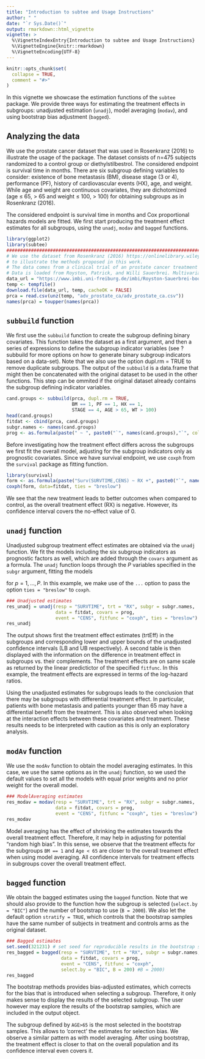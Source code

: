 ```yaml
---
title: "Introduction to subtee and Usage Instructions"
author: " "
date: "`r Sys.Date()`"
output: rmarkdown::html_vignette
vignette: >
  %\VignetteIndexEntry{Introduction to subtee and Usage Instructions}
  %\VignetteEngine{knitr::rmarkdown}
  %\VignetteEncoding{UTF-8}
---
```


```r
knitr::opts_chunk$set(
  collapse = TRUE,
  comment = "#>"
)
```


In this vignette we showcase the estimation functions of the `subtee` package. We provide three ways for estimating the treatment effects in subgroups: unadjusted estimation (`unadj`), model averaging (`modav`), and using bootstrap bias adjustment (`bagged`).


## Analyzing the data

We use the prostate cancer dataset that was used in Rosenkranz (2016) to illustrate the usage of the package. The dataset consists of n=475 subjects randomized to a control group or diethylstilbestrol. The considered endpoint is survival time in months. There are six subgroup defining variables to consider: existence of bone metastasis (BM), disease stage (3 or 4),  performance (PF), history of cardiovascular events (HX), age, and weight. While age and weight are continuous covariates, they are dichotomized (age $\leq$ 65, $>$ 65 and weight $\leq$ 100, $>$ 100) for obtaining subgroups as in Rosenkranz (2016).

The considered endpoint is survival time in months and Cox proportional hazards models are fitted. 
We first start producing the treatment effect estimates for all subgroups, using
the `unadj`, `modav` and `bagged` functions.

```r
library(ggplot2)
library(subtee)
################################################################################
# We use the dataset from Rosenkranz (2016) https://onlinelibrary.wiley.com/doi/abs/10.1002/bimj.201500147
# to illustrate the methods proposed in this work.
# The data comes from a clinical trial of an prostate cancer treatment
# Data is loaded from Royston, Patrick, and Willi Sauerbrei. Multivariable model-building: a pragmatic approach to regression anaylsis based on fractional polynomials for modelling continuous variables. Vol. 777. John Wiley & Sons, 2008. https://www.imbi.uni-freiburg.de/Royston-Sauerbrei-book
data_url = "https://www.imbi.uni-freiburg.de/imbi/Royston-Sauerbrei-book/Multivariable_Model-building/downloads/datasets/adv_prostate_ca.zip"
temp <- tempfile()
download.file(data_url, temp, cacheOK = FALSE)
prca = read.csv(unz(temp, "adv_prostate_ca/adv_prostate_ca.csv"))
names(prca) = toupper(names(prca))

```

##  `subbuild` function

We first use the `subbuild` function to create the subgroup defining binary covariates. This function takes the dataset as a first argument, and then a series of expressions to define the subgroup indicator variables (see ?subbuild for more options on how to generate binary subgroup indicators based on a data-set). Note that we also use the option dupl.rm = TRUE to remove duplicate subgroups. The output of the `subbuild` is a data.frame that might then be concatenated with the original dataset to be used in the other functions. This step can be ommited if the original dataset already contains the subgroup defining indicator variables. 

```r
cand.groups <- subbuild(prca, dupl.rm = TRUE,
                        BM == 1, PF == 1, HX == 1,
                        STAGE == 4, AGE > 65, WT > 100)
head(cand.groups)
fitdat <- cbind(prca, cand.groups)
subgr.names <- names(cand.groups)
prog <- as.formula(paste(" ~ ", paste0("`", names(cand.groups),"`", collapse = " + ")))
```

Before investigating how the treatment effect differs across the subgroups we first fit the overall model, adjusting for the subgroup indicators only as prognostic covariates. Since we have survival endpoint, we use `coxph` from the `survival` package as fitting function. 

```r
library(survival)
form <- as.formula(paste("Surv(SURVTIME,CENS) ~ RX +", paste0("`", names(cand.groups),"`", collapse = " + ")))
coxph(form, data=fitdat, ties = "breslow")
```
We see that the new treatment leads to better outcomes when compared to control, as the overall treatment effect (RX) is negative. However, its confidence interval covers the no-effect value of 0.

##  `unadj` function

Unadjusted subgroup treatment effect estimates are obtained via the `unadj` function. We fit the models including the six subgroup indicators as prognostic factors as well, which are added through the `covars` argument as a formula. The `unadj` function loops through the $P$ variables specified in the `subgr` argument, fitting the models 

\begin{equation}
M_p:\ \lambda_{pi}(t)= \lambda_{p0}(t) \exp\left\{\beta_p z_i + 
(\gamma_p + \delta_p z_i)s_{pi} +  \sum_{k = 1}^{K} \tau_k x_{ik} \right\}
\label{model.cox}
\end{equation}

for $p=1,...,P$. In this example, we make use of the `...` option to pass the option `ties = "breslow"` to `coxph`.

```r
### Unadjusted estimates
res_unadj = unadj(resp = "SURVTIME", trt = "RX", subgr = subgr.names,
                  data = fitdat, covars = prog, 
                  event = "CENS", fitfunc = "coxph", ties = "breslow")
res_unadj
```

The output shows first the treatment effect estimates (trtEff) in the subgroups and corresponding lower and upper bounds of the unadjusted confidence intervals (LB and UB respectively). A second table is then displayed with the information on the difference in treatment effect in subgroups vs. their complements. The treatment effects are on same scale as returned by the linear predictictor of the specified `fitfunc`.  In this example, the treatment effects are expressed in terms of the log-hazard ratios.

Using the unadjusted estimates for subgroups leads to the conclusion that there may be subgroups with differential treatment effect. In particular, patients with bone metastasis and patients younger than 65 may have a differential benefit from the treatment. This is also observed when looking at the interaction effects between these covariates and treatment. These results needs to be interpreted with caution as this is only an exploratory analysis.

##  `modAv` function

We use the `modAv` function to obtain the model averaging estimates. In this case, we use the same options as in the `unadj` function, so we used the default values to set all the models with equal prior weights and no prior weight for the overall model. 


```r
### ModelAveraging estimates
res_modav = modav(resp = "SURVTIME", trt = "RX", subgr = subgr.names,
                  data = fitdat, covars = prog, 
                  event = "CENS", fitfunc = "coxph", ties = "breslow")
res_modav

```

Model averaging has the effect of shrinking the estimates towards the overall treatment effect. Therefore, it may help in adjusting for potential "random high bias". In this sense, we observe that the treatment effects for the subgroups `BM == 1` and `Age < 65` are closer to the overall treament effect when using model averaging. All confidence intervals for treatment effects in subgroups cover the overall treatment effect. 

## `bagged` function

We obtain the bagged estimates using the `bagged` function. Note that we should also provide to the function how the subgroup is selected (`select.by = "BIC"`) and the number of bootstrap to use (`B = 2000`). We also let the default option `stratify = TRUE`, which controls that the bootstrap samples have the same number of subjects in treatment and controls arms as the original dataset.


```r
### Bagged estimates
set.seed(321231) # set seed for reproducible results in the bootstrap samples
res_bagged = bagged(resp = "SURVTIME", trt = "RX", subgr = subgr.names,
                    data = fitdat, covars = prog, 
                    event = "CENS", fitfunc = "coxph",
                    select.by = "BIC", B = 200) #B = 2000)
res_bagged
```

The bootstrap methods provides bias-adjusted estimates, which corrects for the bias that is introduced when selecting a subgroup. Therefore, it only makes sense to display the results of the selected subgroup. The user however may explore the results of the bootstrap samples, which are included in the output object. 

The subgroup defined by `AGE>65` is the most selected in the bootstrap samples. This allows to 'correct' the estimates for selection bias. We observe a similar pattern as with model averaging. After using bootstrap, the treatment effect is closer to that on the overall population and its confidence interval even covers it. 
